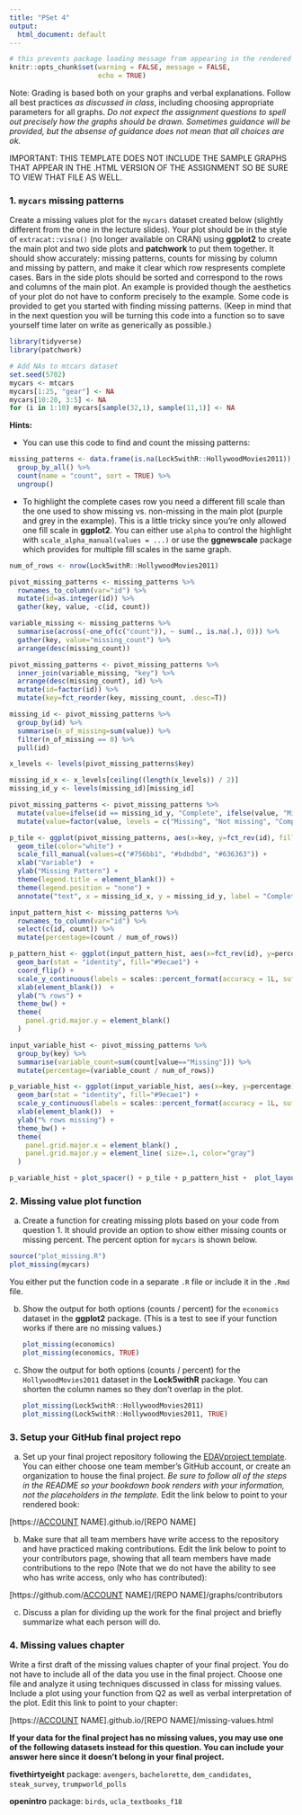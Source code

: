 ```yaml
---
title: "PSet 4"
output:
  html_document: default
---
```


```r
# this prevents package loading message from appearing in the rendered version of your problem set
knitr::opts_chunk$set(warning = FALSE, message = FALSE,
                      echo = TRUE)
```

Note: Grading is based both on your graphs and verbal explanations. Follow all best practices *as discussed in class*, including choosing appropriate parameters for all graphs. *Do not expect the assignment questions to spell out precisely how the graphs should be drawn. Sometimes guidance will be provided, but the absense of guidance does not mean that all choices are ok.*

IMPORTANT: THIS TEMPLATE DOES NOT INCLUDE THE SAMPLE GRAPHS THAT APPEAR IN THE .HTML VERSION OF THE ASSIGNMENT SO BE SURE TO VIEW THAT FILE AS WELL.

### 1. `mycars` missing patterns

Create a missing values plot for the `mycars` dataset created below (slightly different from the one in the lecture slides). Your plot should be in the style of `extracat::visna()` (no longer available on CRAN) using **ggplot2** to create the main plot and two side plots and **patchwork** to put them together. It should show accurately: missing patterns, counts for missing by column and missing by pattern, and make it clear which row respresents complete cases. Bars in the side plots should be sorted and correspond to the rows and columns of the main plot. An example is provided though the aesthetics of your plot do not have to conform precisely to the example. Some code is provided to get you started with finding missing patterns. (Keep in mind that in the next question you will be turning this code into a function so to save yourself time later on write as generically as possible.)

```r
library(tidyverse)
library(patchwork)

# Add NAs to mtcars dataset
set.seed(5702)
mycars <- mtcars
mycars[1:25, "gear"] <- NA
mycars[10:20, 3:5] <- NA
for (i in 1:10) mycars[sample(32,1), sample(11,1)] <- NA
```

**Hints:**

-   You can use this code to find and count the missing patterns:

```r
missing_patterns <- data.frame(is.na(Lock5withR::HollywoodMovies2011)) %>%
  group_by_all() %>%
  count(name = "count", sort = TRUE) %>%
  ungroup()
```

-   To highlight the complete cases row you need a different fill scale than the one used to show missing vs. non-missing in the main plot (purple and grey in the example). This is a little tricky since you're only allowed one fill scale in **ggplot2**. You can either use `alpha` to control the highlight with `scale_alpha_manual(values = ...)` or use the **ggnewscale** package which provides for multiple fill scales in the same graph.

```r
num_of_rows <- nrow(Lock5withR::HollywoodMovies2011)

pivot_missing_patterns <- missing_patterns %>% 
  rownames_to_column(var="id") %>% 
  mutate(id=as.integer(id)) %>% 
  gather(key, value, -c(id, count))

variable_missing <- missing_patterns %>% 
  summarise(across(-one_of(c("count")), ~ sum(., is.na(.), 0))) %>% 
  gather(key, value="missing_count") %>% 
  arrange(desc(missing_count))

pivot_missing_patterns <- pivot_missing_patterns %>% 
  inner_join(variable_missing, "key") %>%
  arrange(desc(missing_count), id) %>%
  mutate(id=factor(id)) %>%
  mutate(key=fct_reorder(key, missing_count, .desc=T))

missing_id <- pivot_missing_patterns %>% 
  group_by(id) %>% 
  summarise(n_of_missing=sum(value)) %>%
  filter(n_of_missing == 0) %>% 
  pull(id)

x_levels <- levels(pivot_missing_patterns$key)

missing_id_x <- x_levels[ceiling((length(x_levels)) / 2)]
missing_id_y <- levels(missing_id)[missing_id]

pivot_missing_patterns <- pivot_missing_patterns %>% 
  mutate(value=ifelse(id == missing_id_y, "Complete", ifelse(value, "Missing", "Not missing"))) %>%
  mutate(value=factor(value, levels = c("Missing", "Not missing", "Complete")))

p_tile <- ggplot(pivot_missing_patterns, aes(x=key, y=fct_rev(id), fill=value)) + 
  geom_tile(color="white") + 
  scale_fill_manual(values=c("#756bb1", "#bdbdbd", "#636363")) + 
  xlab("Variable")  +
  ylab("Missing Pattern") + 
  theme(legend.title = element_blank()) + 
  theme(legend.position = "none") + 
  annotate("text", x = missing_id_x, y = missing_id_y, label = "Complete Case")
```

```r
input_pattern_hist <- missing_patterns %>% 
  rownames_to_column(var="id") %>%
  select(c(id, count)) %>%
  mutate(percentage=(count / num_of_rows))

p_pattern_hist <- ggplot(input_pattern_hist, aes(x=fct_rev(id), y=percentage)) + 
  geom_bar(stat = "identity", fill="#9ecae1") + 
  coord_flip() +
  scale_y_continuous(labels = scales::percent_format(accuracy = 1L, suffix=""), limits = c(0, 1.0)) + 
  xlab(element_blank())  +
  ylab("% rows") + 
  theme_bw() + 
  theme(
    panel.grid.major.y = element_blank()
  )
```

```r
input_variable_hist <- pivot_missing_patterns %>% 
  group_by(key) %>%
  summarise(variable_count=sum(count[value=="Missing"])) %>%
  mutate(percentage=(variable_count / num_of_rows))

p_variable_hist <- ggplot(input_variable_hist, aes(x=key, y=percentage)) + 
  geom_bar(stat = "identity", fill="#9ecae1") + 
  scale_y_continuous(labels = scales::percent_format(accuracy = 1L, suffix=""), limits = c(0, 1.0)) + 
  xlab(element_blank())  +
  ylab("% rows missing") + 
  theme_bw() + 
  theme(
    panel.grid.major.x = element_blank() ,
    panel.grid.major.y = element_line( size=.1, color="gray")
  )
```

```r
p_variable_hist + plot_spacer() + p_tile + p_pattern_hist +  plot_layout(widths = c(5, 1), heights = c(2, 8))
```

### 2. Missing value plot function

a)  Create a function for creating missing plots based on your code from question 1. It should provide an option to show either missing counts or missing percent. The percent option for `mycars` is shown below.

```r
source("plot_missing.R")
plot_missing(mycars)
```

You either put the function code in a separate `.R` file or include it in the `.Rmd` file.

b)  Show the output for both options (counts / percent) for the `economics` dataset in the **ggplot2** package. (This is a test to see if your function works if there are no missing values.)

    ```r
    plot_missing(economics)
    plot_missing(economics, TRUE)
    ```

c)  Show the output for both options (counts / percent) for the `HollywoodMovies2011` dataset in the **Lock5withR** package. You can shorten the column names so they don't overlap in the plot.

    ```r
    plot_missing(Lock5withR::HollywoodMovies2011)
    plot_missing(Lock5withR::HollywoodMovies2011, TRUE)
    ```

### 3. Setup your GitHub final project repo

a)  Set up your final project repository following the [EDAVproject template](https://github.com/jtr13/EDAVtemplate). You can either choose one team member's GitHub account, or create an organization to house the final project. *Be sure to follow all of the steps in the README so your bookdown book renders with your information, not the placeholders in the template.* Edit the link below to point to your rendered book:

[https://[ACCOUNT](https://%5BACCOUNT){.uri} NAME].github.io/[REPO NAME]

b)  Make sure that all team members have write access to the repository and have practiced making contributions. Edit the link below to point to your contributors page, showing that all team members have made contributions to the repo (Note that we do not have the ability to see who has write access, only who has contributed):

[https://github.com/[ACCOUNT](https://github.com/%5BACCOUNT){.uri} NAME]/[REPO NAME]/graphs/contributors

c)  Discuss a plan for dividing up the work for the final project and briefly summarize what each person will do.

### 4. Missing values chapter

Write a first draft of the missing values chapter of your final project. You do not have to include all of the data you use in the final project. Choose one file and analyze it using techniques discussed in class for missing values. Include a plot using your function from Q2 as well as verbal interpretation of the plot. Edit this link to point to your chapter:

[https://[ACCOUNT](https://%5BACCOUNT){.uri} NAME].github.io/[REPO NAME]/missing-values.html

**If your data for the final project has no missing values, you may use one of the following datasets instead for this question. You can include your answer here since it doesn't belong in your final project.**

**fivethirtyeight** package: `avengers`, `bachelorette`, `dem_candidates`, `steak_survey`, `trumpworld_polls`

**openintro** package: `birds`, `ucla_textbooks_f18`
